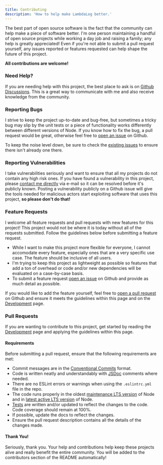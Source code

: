 ```yaml
---
title: Contributing
description: 'How to help make LambdaLog better.'
---
```


The best part of open source software is the fact that the community can help make a piece of software better. I'm one person maintaining a handful of open source projects while working a day job and raising a family; any help is greatly appreciated! Even if you're not able to submit a pull request yourself, any issues reported or features requested can help shape the future of this project.

**All contributions are welcome!**

### Need Help?
If you are needing help with this project, the best place to ask is on [Github Discussions](https://github.com/KyleRoss/node-lambda-log/discussions). This is a great way to communicate with me and also receive knowledge from the community.

### Reporting Bugs
I strive to keep the project up-to-date and bug-free, but sometimes a tricky bug may slip by the unit tests or a piece of functionality works differently between different versions of Node. If you know how to fix the bug, a pull request would be great, otherwise feel free to [open an issue](https://github.com/KyleRoss/node-lambda-log/issues/new) on Github.

To keep the noise level down, be sure to check the [existing issues](https://github.com/KyleRoss/node-lambda-log/issues) to ensure there isn't already one there.

### Reporting Vulnerabilities
I take vulnerabilities seriously and want to ensure that all my projects do not contain any high risk ones. If you have found a vulnerability in this project, please [contact me directly](https://kyleross.me/contact) via e-mail so it can be resolved before it's publicly known. Posting a vulnerability publicly on a Github issue will give the tools needed for malicious actors start exploiting software that uses this project, **so please don't do that!**

### Feature Requests
I welcome all feature requests and pull requests with new features for this project! This project would not be where it is today without all of the requests submitted. Follow the guidelines below before submitting a feature request.

- While I want to make this project more flexible for everyone, I cannot accomodate every feature, especially ones that are a very specific use case. The feature should be inclusive of all users.
- I'm trying to keep this project as lightweight as possible so features that add a ton of overhead or code and/or new dependencies will be evaluated on a case-by-case basis.
- To submit a feature request [open an issue](https://github.com/KyleRoss/node-lambda-log/issues/new) on Github and provide as much detail as possible.

If you would like to add the feature yourself, feel free to [open a pull request](https://github.com/KyleRoss/node-lambda-log/pulls) on Github and ensure it meets the guidelines within this page and on the [Development](/docs/[v]/development) page.

### Pull Requests
If you are wanting to contribute to this project, get started by reading the [Development](/docs/[v]/development) page and applying the guidelines within this page.

#### Requirements
Before submitting a pull request, ensure that the following requirements are met:

- Commit messages are in the [Conventional Commits](https://www.conventionalcommits.org/en/v1.0.0/) format.
- Code is written neatly and understandably with [JSDoc](https://jsdoc.app/) comments where needed.
- There are no ESLint errors or warnings when using the `.eslintrc.yml` file in the repo.
- The code runs properly in the oldest [maintenance LTS version](https://nodejs.org/en/about/releases/) of Node and in [latest active LTS version](https://nodejs.org/en/about/releases/) of Node.
- [Tests](/docs/development#tests) are written and/or updated to reflect the changes to the code. Code coverage should remain at 100%.
- If possible, update the docs to reflect the changes.
- Ensure the pull request description contains all the details of the changes made.

#### Thank You!
Seriously, thank you. Your help and contributions help keep these projects alive and really benefit the entire community. You will be added to the contributors section of the README automatically!
